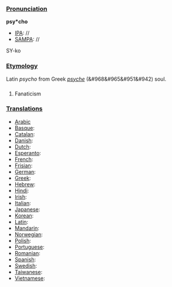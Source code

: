 ===[[Pronunciation]]===

'''psy*cho'''
*[[IPA]]: //
*[[SAMPA]]: //
SY-ko
===[[Etymology]]===

Latin ''psycho'' from Greek ''[[psycho-|psyche]]'' (&#968&#965&#951&#942) soul.
===[[]]===

#Fanaticism
===[[Translations]]===
*[[Arabic]]
*[[Basque]]:
*[[Catalan]]:
*[[Danish]]:
*[[Dutch]]:
*[[Esperanto]]:
*[[French]]:
*[[Frisian]]:
*[[German]]:
*[[Greek]]:
*[[Hebrew]]:
*[[Hindi]]:
*[[Irish]]:
*[[Italian]]:
*[[Japanese]]:
*[[Korean]]:
*[[Latin]]:
*[[Mandarin]]:
*[[Norwegian]]:
*[[Polish]]:
*[[Portuguese]]:
*[[Romanian]]:
*[[Spanish]]:
*[[Swedish]]:
*[[Taiwanese]]:
*[[Vietnamese]]: